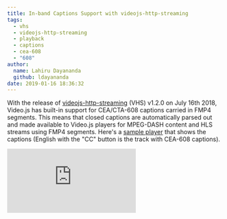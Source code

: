 ```yaml
---
title: In-band Captions Support with videojs-http-streaming
tags:
  - vhs
  - videojs-http-streaming
  - playback
  - captions
  - cea-608
  - "608"
author:
  name: Lahiru Dayananda
  github: ldayananda
date: 2019-01-16 18:36:32
---
```



With the release of [videojs-http-streaming](/blog/introducing-video-js-http-streaming-vhs/) (VHS) v1.2.0 on July 16th 2018, Video.js has built-in support for CEA/CTA-608 captions carried in FMP4 segments. This means that closed captions are automatically parsed out and made available to Video.js players for MPEG-DASH content and HLS streams using FMP4 segments. Here's a [sample player](https://jsfiddle.net/ugnkw65y/) that shows the captions (English with the "CC" button is the track with CEA-608 captions).

<VideoWrapper>
  <iframe src="https://jsfiddle.net/ugnkw65y/1/embedded/result,html/light" frameBorder="0" allowFullScreen />
</VideoWrapper>

If you are curious about CEA-608 captions and the approach we used to parse them out of fmp4s, or a general overivew, you can watch my [talk from Demuxed 2018](https://www.twitch.tv/videos/326082416?collection=u1vmyYMIYBXvlQ).

<VideoWrapper>
  <iframe src="//www.youtube.com/embed/0yTYNIajBQM" frameBorder="0" allowFullScreen />
</VideoWrapper>

Caption Parsing is handled by the [mux.js](https://github.com/videojs/mux.js) library and interacts with VHS to feed parsed captions back to Video.js.

## Usage

Create a CaptionParser:

```js
  import { CaptionParser } from 'mux.js/lib/mp4';

  const captionParser = new CaptionParser();

  // initalize the CaptionParser to ensure that it is ready for data
  if (!captionParser.isInitialized()) {
    captionParser.init();
  }
```

When working with HLS and MPEG-DASH with fmp4 segments, it's likely that not all the information needed to parse out captions are included in the media segments themselves, and metadata from the `init` segment needs to be passed to the CaptionParser. For this reason, the video trackIds and timescales defined in the `init` segment should be passed into the CaptionParser.

```js
  import mp4probe from 'mux.js/lib/mp4/probe';

  // Typed array containing video and caption data
  const data = new Uint8Array();
  // Timescale = 90000
  const timescales = mp4probe.timescale(data);
  // trackId = 1
  const videoTrackIds = mp4probe.videoTrackIds(data);

  // Parsed captions are returned
  const parsed = captionParser.parse(
    data,
    videoTrackIds,
    timescales
  );
```

Calling `captionParser.parse` with data containing CEA-608 captions will result in an object with this structure:

```js
  {
    captions: [
      {
        // You can ignore the startPts and endPts values here
        startPts: 90000,
        endPts: 99000,
        // startTime and endTime can be used for caption times in the TextTrack API
        startTime: 1,
        endTime: 1.1,
        text: 'This is a test caption',
        // This is the CEA-608 "channel" the caption belongs to
        stream: 'CC1'
      }
    ],
    // Includes any (or none) of: CC1, CC2, CC3, CC4
    // This should match the captions returned in the above caption array
    captionStreams: {
      CC1: true
    }
  };
```

You can then take one caption and create a `VTTCue` to add to a `TextTrack` with Video.js APIs

```js
  const player = videojs('video');
  const track = player.addRemoteTextTrack({
    kind: 'captions',
    label: parsed.captions[0].stream,
    default: true,
    language: 'en'
  }, false);

  track.addCue(parsed.captions[0]);
```

VHS is included by default with videojs v7.x.
